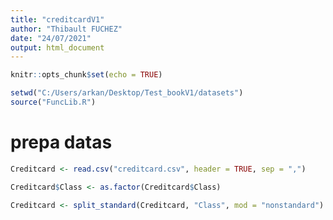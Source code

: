 ```yaml
---
title: "creditcardV1"
author: "Thibault FUCHEZ"
date: "24/07/2021"
output: html_document
---
```


```r
knitr::opts_chunk$set(echo = TRUE)
```

```r
setwd("C:/Users/arkan/Desktop/Test_bookV1/datasets")
source("FuncLib.R")
```

# prepa datas

```r
Creditcard <- read.csv("creditcard.csv", header = TRUE, sep = ",")

Creditcard$Class <- as.factor(Creditcard$Class)

Creditcard <- split_standard(Creditcard, "Class", mod = "nonstandard")
```
